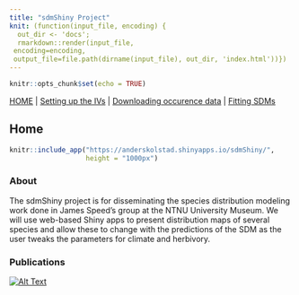 ```yaml
---
title: "sdmShiny Project"
knit: (function(input_file, encoding) {
  out_dir <- 'docs';
  rmarkdown::render(input_file,
 encoding=encoding,
 output_file=file.path(dirname(input_file), out_dir, 'index.html'))})
---
```


```r
knitr::opts_chunk$set(echo = TRUE)

```



[HOME](https://anders-kolstad.github.io/sdmShiny) | 
[Setting up the IVs](https://anders-kolstad.github.io/sdmShiny/IV) |
[Downloading occurence data](https://anders-kolstad.github.io/sdmShiny/occurences) |
[Fitting SDMs](https://anders-kolstad.github.io/sdmShiny/sdm)

## Home
```r
knitr::include_app("https://anderskolstad.shinyapps.io/sdmShiny/",
                   height = "1000px")
```


### About
The sdmShiny project is for disseminating the species distribution modeling work done in James Speed's group at the NTNU University Museum. We will use web-based Shiny apps to present distribution maps of several species and allow these to change with the predictions of the SDM as the user tweaks the parameters for climate and herbivory. 

### Publications
[![Alt Text](figures/SpeedAustrheim2017.png)](https://www.sciencedirect.com/science/article/abs/pii/S0006320716309168)